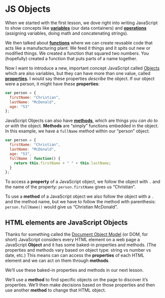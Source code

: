 # JS Objects

When we started with the first lesson, we dove right into writing JavaScript to show concepts like [**variables**](https://www.w3schools.com/Js/js_variables.asp) (our data containers) and [**operations**](https://www.w3schools.com/Js/js_operators.asp) (assigning variables, doing math and concatenating strings).

We then talked about [**functions**](https://www.w3schools.com/Js/js_functions.asp) where we can create reusable code that acts like a manufacturing plant: We feed it things and it spits out new or modified things. We created a function that squared two numbers. You (hopefully) created a function that puts parts of a name together.

Now I want to introduce a new, important concept JavaScript called [Objects](https://www.w3schools.com/js/js_object_definition.asp) which are also variables, but they can have more than one value, called [**properties**](https://www.w3schools.com/js/js_object_properties.asp). I would say these properties _describe_ the object. If our object were a person, it might have these **properties**:

```js
var person = {
  firstName: "Christian",
  lastName: "McDonald",
  age: "53"
};
```

JavaScript Objects can also have [**methods**](https://www.w3schools.com/js/js_object_methods.asp), which are things you _can do to or with_ the object. **Methods** are "simply" functions embedded in the object. In this example, we have a `fullName` method within our "person" object.

```js
var person = {
  firstName: "Christian",
  lastName: "McDonald",
  age: "53",
  fullName : function() {
    return this.firstName + " " + this.lastName;
  }
};
```

To access a **property** of a JavaScript object, we follow the object with `.` and the name of the property: `person.firstName` gives us "Christian".

To use a **method** of a JavaScript object we also follow the object with a `.` and the method name, but we have to follow the method with parenthesis: `person.fullName()` would give us "Christian McDonald".

## HTML elements are JavaScript Objects

Thanks for something called the [Document Object Model](https://www.w3schools.com/js/js_htmldom.asp) (or DOM, for short) JavaScript considers every HTML element on a web page a JavaScript **Object** and it has some baked-in properties and methods. (The properties and methods vary based on object type: string vs number vs date, etc.) This means can can access the **properties** of each HTML element and we can act on them through **methods**.

We'll use these baked-in properties and methods in our next lesson.

We'll use a **method** to find specific objects on the page to discover it's properties. We'll then make decisions based on those properties and then use another **method** to change that HTML object.
